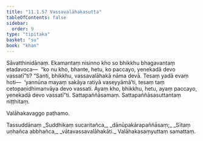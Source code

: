 ```yaml
---
title: "11.1.57 Vassavalāhakasutta"
tableOfContents: false
sidebar:
  order: 9
type: "tipitaka"
basket: "su"
book: "khan"
---
```



<DynamicBreadcrumb />

<Division number="606" book="khan">

<Paragraph number="1231" book="khan">
Sāvatthinidānaṃ. Ekamantaṃ nisinno kho so bhikkhu bhagavantaṃ etadavoca—  “ko nu kho, bhante, hetu, ko paccayo, yenekadā devo vassatī”ti? “Santi, bhikkhu, vassavalāhakā nāma devā. Tesaṃ yadā evaṃ hoti—  ‘yannūna mayaṃ sakāya ratiyā vaseyyāmā’ti, tesaṃ taṃ cetopaṇidhimanvāya devo vassati. Ayaṃ kho, bhikkhu, hetu, ayaṃ paccayo, yenekadā devo vassatī”ti. Sattapaññāsamaṃ.

</Paragraph>
</Division>

<Paragraph number="1232" type="center" book="khan">
Sattapaññāsasuttantaṃ niṭṭhitaṃ.

  
Valāhakavaggo paṭhamo.



</Paragraph>

<Paragraph number="1233" type="center" book="khan">
Tassuddānaṃ


</Paragraph>

<Paragraph number="1234" type="verses" book="khan">
_Suddhikaṃ sucaritañca,_  
_dānūpakārapaññāsaṃ;_  
_Sītaṃ uṇhañca abbhañca,_  
_vātavassavalāhakāti._  


</Paragraph>

<Paragraph number="1235" type="center" book="khan">
Valāhakasaṃyuttaṃ samattaṃ.
</Paragraph>